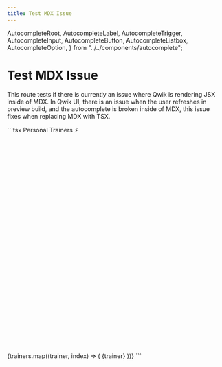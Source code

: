 ```yaml
---
title: Test MDX Issue
---
```


  AutocompleteRoot,
  AutocompleteLabel,
  AutocompleteTrigger,
  AutocompleteInput,
  AutocompleteButton,
  AutocompleteListbox,
  AutocompleteOption,
} from "../../components/autocomplete";


# Test MDX Issue

This route tests if there is currently an issue where Qwik is rendering JSX inside of MDX. In Qwik UI, there is an issue when the user refreshes in preview build, and the autocomplete is broken inside of MDX, this issue fixes when replacing MDX with TSX.

<Example01>
  ```tsx
  <AutocompleteRoot class='relative text-white'>
    <AutocompleteLabel class='text-inherit font-semibold'>
      Personal Trainers ⚡
    </AutocompleteLabel>
    <AutocompleteTrigger class='bg-[#1f2532] flex items-center rounded-sm border-[#7d95b3] border-[1px] relative'>
      <AutocompleteInput class='w-44 bg-inherit px-2 pr-6' />
      <AutocompleteButton class='w-6 h-6 group absolute right-0'>
        <svg
          xmlns='http://www.w3.org/2000/svg'
          viewBox='0 0 24 24'
          fill='none'
          stroke-width='2'
          class='stroke-white group-aria-expanded:-rotate-180 transition-transform duration-[450ms]'
          stroke-linecap='round'
          stroke-linejoin='round'
        >
          <polyline points='6 9 12 15 18 9'></polyline>
        </svg>
      </AutocompleteButton>
    </AutocompleteTrigger>
    <AutocompleteListbox class='w-full bg-[#1f2532] px-4 py-2 mt-2 rounded-sm border-[#7d95b3] border-[1px]'>
      {trainers.map((trainer, index) => (
        <AutocompleteOption
          optionValue={trainer}
          key={index}
          class='rounded-sm px-2 hover:bg-[#496080] focus:bg-[#496080]'
        >
          {trainer}
        </AutocompleteOption>
      ))}
    </AutocompleteListbox>
  </AutocompleteRoot>
  ```
</Example01>
